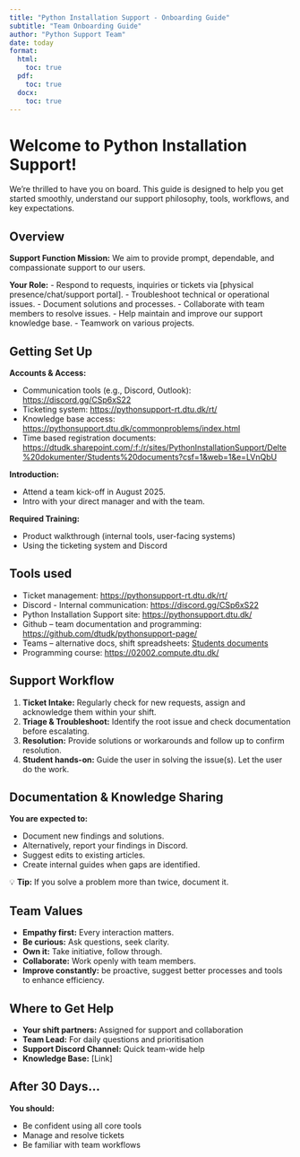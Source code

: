 ```yaml
---
title: "Python Installation Support - Onboarding Guide"
subtitle: "Team Onboarding Guide"
author: "Python Support Team"
date: today
format: 
  html:
    toc: true
  pdf:
    toc: true
  docx:
    toc: true
---
```


# Welcome to Python Installation Support!

We're thrilled to have you on board. This guide is designed to help you get started smoothly, understand our support philosophy, tools, workflows, and key expectations.

## Overview

**Support Function Mission:**
We aim to provide prompt, dependable, and compassionate support to our users.

**Your Role:**
- Respond to requests, inquiries or tickets via [physical presence/chat/support portal].
- Troubleshoot technical or operational issues.
- Document solutions and processes.
- Collaborate with team members to resolve issues.
- Help maintain and improve our support knowledge base.
- Teamwork on various projects.

## Getting Set Up

**Accounts & Access:**

- Communication tools (e.g., Discord, Outlook): <https://discord.gg/CSp6xS22>
- Ticketing system: <https://pythonsupport-rt.dtu.dk/rt/>
- Knowledge base access: <https://pythonsupport.dtu.dk/commonproblems/index.html>
- Time based registration documents: <https://dtudk.sharepoint.com/:f:/r/sites/PythonInstallationSupport/Delte%20dokumenter/Students%20documents?csf=1&web=1&e=LVnQbU>

**Introduction:**

- Attend a team kick-off in August 2025.
- Intro with your direct manager and with the team.

**Required Training:**

- Product walkthrough (internal tools, user-facing systems)
- Using the ticketing system and Discord

## Tools used

- Ticket management: <https://pythonsupport-rt.dtu.dk/rt/>
- Discord - Internal communication: <https://discord.gg/CSp6xS22>
- Python Installation Support site: <https://pythonsupport.dtu.dk/>
- Github -- team documentation and programming: <https://github.com/dtudk/pythonsupport-page/>
- Teams -- alternative docs, shift spreadsheets: [Students documents](https://dtudk.sharepoint.com/:f:/r/sites/PythonInstallationSupport/Delte%20dokumenter/Students%20documents?csf=1&web=1&e=eEhaCK)
- Programming course: <https://02002.compute.dtu.dk/>

## Support Workflow

1. **Ticket Intake:** Regularly check for new requests, assign and acknowledge them within your shift.
2. **Triage & Troubleshoot:** Identify the root issue and check documentation before escalating.
3. **Resolution:** Provide solutions or workarounds and follow up to confirm resolution.
4. **Student hands-on:** Guide the user in solving the issue(s). Let the user do the work.

## Documentation & Knowledge Sharing

**You are expected to:**

- Document new findings and solutions.
- Alternatively, report your findings in Discord.
- Suggest edits to existing articles.
- Create internal guides when gaps are identified.

💡 **Tip:** If you solve a problem more than twice, document it.

## Team Values

- **Empathy first:** Every interaction matters.
- **Be curious:** Ask questions, seek clarity.
- **Own it:** Take initiative, follow through.
- **Collaborate:** Work openly with team members.
- **Improve constantly:** be proactive, suggest better processes and tools to enhance efficiency.

## Where to Get Help

- **Your shift partners:** Assigned for support and collaboration
- **Team Lead:** For daily questions and prioritisation
- **Support Discord Channel:** Quick team-wide help
- **Knowledge Base:** [Link]

## After 30 Days...

**You should:**

- Be confident using all core tools
- Manage and resolve tickets
- Be familiar with team workflows